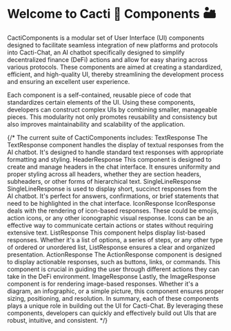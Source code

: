 
<Meta title="cacti/Introduction" />

# Welcome to Cacti 🌵 Components 🏜️

<p>
  CactiComponents is a modular set of User Interface (UI) components designed to
  facilitate seamless integration of new platforms and protocols into
  Cacti-Chat, an AI chatbot specifically designed to simplify decentralized
  finance (DeFi) actions and allow for easy sharing across various protocols.
  These components are aimed at creating a standardized, efficient, and
  high-quality UI, thereby streamlining the development process and ensuring an
  excellent user experience.
</p>
<p>
  Each component is a self-contained, reusable piece of code that standardizes
  certain elements of the UI. Using these components, developers can construct
  complex UIs by combining smaller, manageable pieces. This modularity not only
  promotes reusability and consistency but also improves maintainability and
  scalability of the application.
</p>

{/* The current suite of CactiComponents includes:
TextResponse
The TextResponse component handles the display of textual responses from the AI chatbot. It's designed to handle standard text responses with appropriate formatting and styling.
HeaderResponse
This component is designed to create and manage headers in the chat interface. It ensures uniformity and proper styling across all headers, whether they are section headers, subheaders, or other forms of hierarchical text.
SingleLineResponse
SingleLineResponse is used to display short, succinct responses from the AI chatbot. It's perfect for answers, confirmations, or brief statements that need to be highlighted in the chat interface.
IconResponse
IconResponse deals with the rendering of icon-based responses. These could be emojis, action icons, or any other iconographic visual response. Icons can be an effective way to communicate certain actions or states without requiring extensive text.
ListResponse
This component helps display list-based responses. Whether it's a list of options, a series of steps, or any other type of ordered or unordered list, ListResponse ensures a clear and organized presentation.
ActionResponse
The ActionResponse component is designed to display actionable responses, such as buttons, links, or commands. This component is crucial in guiding the user through different actions they can take in the DeFi environment.
ImageResponse
Lastly, the ImageResponse component is for rendering image-based responses. Whether it's a diagram, an infographic, or a simple picture, this component ensures proper sizing, positioning, and resolution.
In summary, each of these components plays a unique role in building out the UI for Cacti-Chat. By leveraging these components, developers can quickly and effectively build out UIs that are robust, intuitive, and consistent. */}
